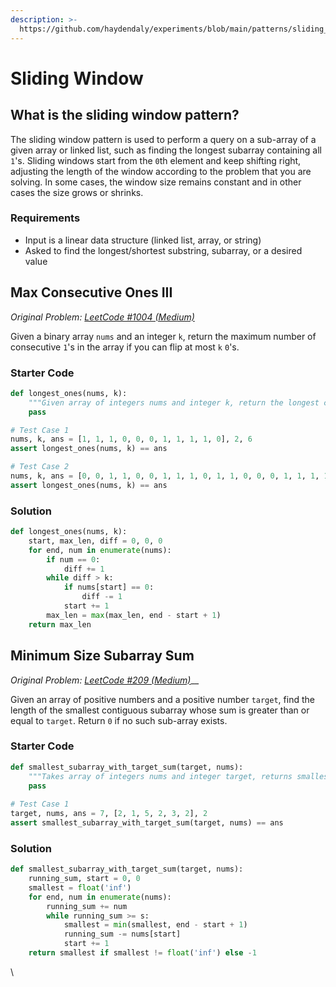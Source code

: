 ```yaml
---
description: >-
  https://github.com/haydendaly/experiments/blob/main/patterns/sliding_windows.ipynb
---
```


# Sliding Window

## What is the sliding window pattern?

The sliding window pattern is used to perform a query on a sub-array of a given array or linked list, such as finding the longest subarray containing all `1`'s. Sliding windows start from the `0`th element and keep shifting right, adjusting the length of the window according to the problem that you are solving. In some cases, the window size remains constant and in other cases the size grows or shrinks.

### Requirements

* Input is a linear data structure (linked list, array, or string)
* Asked to find the longest/shortest substring, subarray, or a desired value

## Max Consecutive Ones III

_Original Problem:_ [_LeetCode #1004 (Medium)_](https://leetcode.com/problems/max-consecutive-ones-iii/)

Given a binary array `nums` and an integer `k`, return the maximum number of consecutive `1`'s in the array if you can flip at most `k` `0`'s.

### Starter Code

```python
def longest_ones(nums, k):
    """Given array of integers nums and integer k, return the longest contiguous subarray of ones if you are able to change k values"""
    pass

# Test Case 1
nums, k, ans = [1, 1, 1, 0, 0, 0, 1, 1, 1, 1, 0], 2, 6
assert longest_ones(nums, k) == ans

# Test Case 2
nums, k, ans = [0, 0, 1, 1, 0, 0, 1, 1, 1, 0, 1, 1, 0, 0, 0, 1, 1, 1, 1], 3, 10
assert longest_ones(nums, k) == ans
```

### Solution

```python
def longest_ones(nums, k):
    start, max_len, diff = 0, 0, 0
    for end, num in enumerate(nums):
        if num == 0:
            diff += 1
        while diff > k:
            if nums[start] == 0:
                diff -= 1
            start += 1
        max_len = max(max_len, end - start + 1)
    return max_len
```

## Minimum Size Subarray Sum

_Original Problem:_ [_LeetCode #209 (Medium)_](https://leetcode.com/problems/minimum-size-subarray-sum/)__

Given an array of positive numbers and a positive number `target`, find the length of the smallest contiguous subarray whose sum is greater than or equal to `target`. Return `0` if no such sub-array exists.

### Starter Code

```python
def smallest_subarray_with_target_sum(target, nums):
    """Takes array of integers nums and integer target, returns smallest sub-array with sum equivalent to target"""
    pass
    
# Test Case 1
target, nums, ans = 7, [2, 1, 5, 2, 3, 2], 2
assert smallest_subarray_with_target_sum(target, nums) == ans
```

### Solution

```python
def smallest_subarray_with_target_sum(target, nums):
    running_sum, start = 0, 0
    smallest = float('inf')
    for end, num in enumerate(nums):
        running_sum += num
        while running_sum >= s:
            smallest = min(smallest, end - start + 1)
            running_sum -= nums[start]
            start += 1
    return smallest if smallest != float('inf') else -1
```

\


